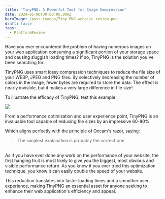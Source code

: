 ```yaml
---
title: 'TinyPNG: A Powerful Tool for Image Compression'
date: 2024-05-06T00:00:00.000Z
heroImage: /post-images/Tiny PNG website review.png
draft: false
tags:
  - PlatformReview
---
```


Have you ever encountered the problem of having numerous images on your web application consuming a significant portion of your storage space and causing sluggish loading times? If so, TinyPNG is the solution you've been searching for.

TinyPNG uses smart lossy compression techniques to reduce the file size of your WEBP, JPEG and PNG files. By selectively decreasing the number of colors in the image, fewer bytes are required to store the data. The effect is nearly invisible, but it makes a very large difference in file size!

To illustrate the efficacy of TinyPNG, test this example:

![](</post-images/Tiny PNG ILLUSTRATION.png>)

From a performance optimization and user experience point, TinyPNG is an invaluable tool capable of reducing file sizes by an impressive 60-80%.

Which aligns perfectly with the principle of Occam's razor, saying:

> The simplest explanation is probably the correct one

\
As if you have ever done any work on the performance of your website, the first hanging fruit is most likely to give you the biggest, most obvious and visible performance return. As you know if you ever tried this optimization technique, you know it can easily double the speed of your website.

This reduction translates into faster loading times and a smoother user experience, making TinyPNG an essential asset for anyone seeking to enhance their web application's efficiency and appeal.
